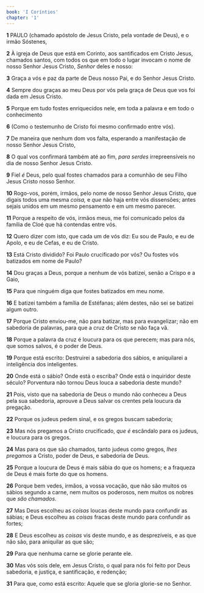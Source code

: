 ```yaml
---
book: 'I Coríntios'
chapter: '1'
---
```


**1** PAULO (chamado apóstolo de Jesus Cristo, pela vontade de Deus), e o irmão Sóstenes,

**2** À igreja de Deus que está em Corinto, aos santificados em Cristo Jesus, chamados santos, com todos os que em todo o lugar invocam o nome de nosso Senhor Jesus Cristo, _Senhor_ deles e nosso:

**3** Graça a vós e paz da parte de Deus nosso Pai, e do Senhor Jesus Cristo.

**4** Sempre dou graças ao meu Deus por vós pela graça de Deus que vos foi dada em Jesus Cristo.

**5** Porque em tudo fostes enriquecidos nele, em toda a palavra e em todo o conhecimento

**6** (Como o testemunho de Cristo foi mesmo confirmado entre vós).

**7** De maneira que nenhum dom vos falta, esperando a manifestação de nosso Senhor Jesus Cristo,

**8** O qual vos confirmará também até ao fim, _para serdes_ irrepreensíveis no dia de nosso Senhor Jesus Cristo.

**9** Fiel _é_ Deus, pelo qual fostes chamados para a comunhão de seu Filho Jesus Cristo nosso Senhor.

**10** Rogo-vos, porém, irmãos, pelo nome de nosso Senhor Jesus Cristo, que digais todos uma mesma _coisa,_ e _que_ não haja entre vós dissensões; antes sejais unidos em um mesmo pensamento e em um mesmo parecer.

**11** Porque a respeito de vós, irmãos meus, me foi comunicado pelos da família de Cloé que há contendas entre vós.

**12** Quero dizer com isto, que cada um de vós diz: Eu sou de Paulo, e eu de Apolo, e eu de Cefas, e eu de Cristo.

**13** Está Cristo dividido? Foi Paulo crucificado por vós? Ou fostes vós batizados em nome de Paulo?

**14** Dou graças a Deus, porque a nenhum de vós batizei, senão a Crispo e a Gaio,

**15** Para que ninguém diga que fostes batizados em meu nome.

**16** E batizei também a família de Estéfanas; além destes, não sei se batizei algum outro.

**17** Porque Cristo enviou-me, não para batizar, mas para evangelizar; não em sabedoria de palavras, para que a cruz de Cristo se não faça vã.

**18** Porque a palavra da cruz é loucura para os que perecem; mas para nós, que somos salvos, é o poder de Deus.

**19** Porque está escrito: Destruirei a sabedoria dos sábios, e aniquilarei a inteligência dos inteligentes.

**20** Onde está o sábio? Onde está o escriba? Onde está o inquiridor deste século? Porventura não tornou Deus louca a sabedoria deste mundo?

**21** Pois, visto que na sabedoria de Deus o mundo não conheceu a Deus pela sua sabedoria, aprouve a Deus salvar os crentes pela loucura da pregação.

**22** Porque os judeus pedem sinal, e os gregos buscam sabedoria;

**23** Mas nós pregamos a Cristo crucificado, _que é_ escândalo para os judeus, e loucura para os gregos.

**24** Mas para os que são chamados, tanto judeus como gregos, _lhes pregamos_ a Cristo, poder de Deus, e sabedoria de Deus.

**25** Porque a loucura de Deus é mais sábia do que os homens; e a fraqueza de Deus é mais forte do que os homens.

**26** Porque bem vedes, irmãos, a vossa vocação, que não são muitos os sábios segundo a carne, nem muitos os poderosos, nem muitos os nobres que _são chamados_.

**27** Mas Deus escolheu as _coisas_ loucas deste mundo para confundir as sábias; e Deus escolheu as _coisas_ fracas deste mundo para confundir as fortes;

**28** E Deus escolheu as _coisas_ vis deste mundo, e as desprezíveis, e as que não são, para aniquilar as que são;

**29** Para que nenhuma carne se glorie perante ele.

**30** Mas vós sois dele, em Jesus Cristo, o qual para nós foi feito por Deus sabedoria, e justiça, e santificação, e redenção;

**31** Para que, como está escrito: Aquele que se gloria glorie-se no Senhor.
